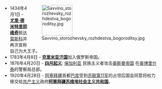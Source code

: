<div style="float:right;margin-left:0.5em;">
[[Image:Savvino_storozhevsky_rozhdestva_bogoroditsy.jpg|100x100px]]
</div>
*1434年4月1日 - '''[[尤里·德米特里耶维奇|尤里·德米特里耶维奇]]'''抵达[[莫斯科|莫斯科]]并再次宣称自己为大王子。
*1783年4月8日 - '''[[克里米亚汗国|克里米亚汗国]]'''加入俄罗斯帝国。
*1876年4月20日 - '''[[四月起义|四月起义]]''': [[保加利亚|保加利亚]] 民族主义者攻击[[奥斯曼帝国|奥斯曼帝国]] 在[[奥博里什泰|奥博里什泰]]的警察局总部。
*1920年4月28日 - [[阿塞拜疆|阿塞拜疆]]首都[[巴库|巴库]]受到[[苏联第11军|苏联第11军]]的占领后国会同意将权力移交给[[共产主义|共产主义]]政府'''[[阿塞拜疆苏维埃社会主义共和国|阿塞拜疆苏维埃社会主义共和国]]'''。